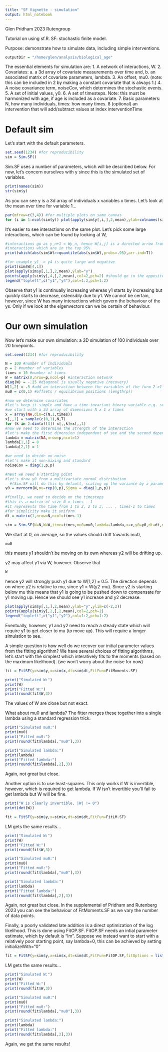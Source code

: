 ```yaml
---
title: "SF Vignette - simulation"
output: html_notebook
---
```

Glen Pridham 2023 Rutengroup

Tutorial on using sf.R. SF: stochastic finite model. 

Purpose: demonstrate how to simulate data, including simple interventions.

```r
outputDir = "/home/glen/analysis/biological_age"
```

The essential elements for simulation are:
1. A network of interactions, W.
2. Covariates:
  a. a 3d array of covariate measurements over time and,
  b. an associated matrix of covariate parameters, lambda.
3. An offset, mu0. (note: this can be included in 2 by making a constant covariate that is always 1.)
4. A noise covariance term, noiseCov, which determines the stochastic events.
5. A set of initial values, y0.
6. A set of timesteps. Note: this must be harmonized with age, if age is included as a covariate.
7. Basic parameters: N, how many individuals, times: how many times.
8 (optional) an intervention that will add/subtract values at index interventionTime

# Default sim
Let's start with the default parameters.
```r
set.seed(1234) #for reproducibility
sim = Sim.SF()
```

Sim.SF uses a number of parameters, which will be described below. For now, let's concern ourselves with y since this is the simulated set of variables.

```r
print(names(sim))
str(sim$y)
```
As you can see y is a 3d array of individuals x variables x times. Let's look at the mean over time for variable 1...

```r
par(mfrow=c(3,4)) #for multiple plots on same canvas
for (i in 1:ncol(sim$y)) plot(apply(sim$y[,i,],2,mean),ylab=colnames(sim$y)[i])
```
It's easier to see interactions on the same plot. Let's pick some large interactions, which can be found by looking at W,
```r
#interactions go as y_n+1 = Wy_n, hence W[i,j] is a directed arrow from y_j to y_i
#interactions which are in the top 95%
print(which(abs(sim$W)>=quantile(abs(sim$W),probs=.95),arr.ind=T))

#for example y1 -> y4 is quite large and negative
print(sim$W[4,1])
plot(apply(sim$y[,1,],2,mean),ylab="y")
points(apply(sim$y[,4,],2,mean),col=2,pch=2) #should go in the opposite direction of y1
legend("topleft",c("y1","y4"),col=1:2,pch=1:2)
```
Observe that y1 is continually increasing whereas y1 starts by increasing but quickly starts to decrease, ostensibly due to y1. We cannot be certain, however, since W has many interactions which govern the behaviour of the ys. Only if we look at the eigenvectors can we be certain of behaviour.



# Our own simulation

Now let's make our own simulation: a 2D simulation of 100 individuals over 20 timepoints.
```r
set.seed(1234) #for reproducibility

N = 100 #number of individuals
p = 2 #number of variables
times = 10 #number of times
W = matrix(0,nrow=p,ncol=p) #interaction network
diag(W) = -.25 #diagonal is usually negative (recovery)
W[1,2] = .5 #add an interaction between the variables of the form 2->1
mu0 = c(0,1) #offsets / equilibrium positions (length(p))

#now we determine covariates
#let's keep it simple and have a time-invariant binary variable e.g. sex
#we start with a 3d array of dimensions N x 1 x times
x = array(NA,dim=c(N,1,times))
x[,,1] = sample(c(0,1),N,T)
for (k in 2:dim(x)[3]) x[,,k]=x[,,1]
#now we need to determine the strength of the interaction
#let's make the first dimension independent of sex and the second dependent
lambda = matrix(NA,nrow=p,ncol=1)
lambda[1,1] = 0
lambda[2,1] = 1

#we need to decide on noise
#let's make it non-mixing and standard
noiseCov = diag(1,p,p)

#next we need a starting point
#let's draw y0 from a multivariate normal distribution
  #(Sim.SF will do this by default, scaling up the variance by a parameter)
y0 = mvrnorm(N,mu=rep(0,p),Sigma = diag(1,p,p))

#finally, we need to decide on the timesteps
#this is a matrix of size N x times - 1
#it represents the time from 1 to 2, 2 to 3, ... , times-1 to times
#for simplicity make it uniform
dt = matrix(1,nrow=N,ncol=times-1)

sim = Sim.SF(N=N,W=W,time=times,mu0=mu0,lambda=lambda,x=x,y0=y0,dt=dt,noiseCov = noiseCov)
```

We start at 0, on average, so the values should drift towards mu0,
```r
mu0
```
this means y1 shouldn't be moving on its own whereas y2 will be drifting up.

y2 may affect y1 via W, however. Observe that

```r
W
```
hence y2 will strongly push y1 due to W[1,2] = 0.5. The direction depends on where y2 is relative to mu, since y1 = W(y2-mu). Since y2 is starting below mu this means that y1 is going to be pushed down to compensate for y1 moving up. Hence we should see y1 increase and y2 decrease. 

```r
plot(apply(sim$y[,1,],2,mean),ylab="y",ylim=c(-2,2))
points(apply(sim$y[,2,],2,mean),col=2,pch=2)
legend("topleft",c("y1","y2"),col=1:2,pch=1:2)
```

Eventually, however, y1 and y2 need to reach a steady state which will require y1 to get closer to mu (to move up). This will require a longer simulation to see.

A simple question is how well do we recover our initial parameter values from the fitting algorithm?
We have several choices of fitting algorithms, let's start with the simplest which interatively fits to the moments (based on the maximum likelihood). (we won't worry about the noise for now)
```r
fit = FitSF(y=sim$y,x=sim$x,dt=sim$dt,FitFun=FitMoments.SF)
```

```r
print("Simulated W:")
print(W)
print("Fitted W:")
print(round(fit$W,3))
```
The values of W are close but not exact.

What about mu0 and lambda? The fitter merges these together into a single lambda using a standard regression trick.
```r
print("Simulated mu0:")
print(mu0)
print("Fitted mu0:")
print(round(fit$lambda[,"mu0"],3))

print("Simulated lambda:")
print(lambda)
print("Fitted lambda:")
print(round(fit$lambda[,2],3))
```

Again, not great but close.

Another option is to use least-squares. This only works if W is invertible, however, which is required to get lambda. If W isn't invertible you'll fail to get lambda but W will be fine.

```r
print("W is clearly invertible, |W| != 0")
print(det(W))
```

```r
fit = FitSF(y=sim$y,x=sim$x,dt=sim$dt,FitFun=FitLM.SF)
```

LM gets the same results...

```r
print("Simulated W:")
print(W)
print("Fitted W:")
print(round(fit$W,3))

print("Simulated mu0:")
print(mu0)
print("Fitted mu0:")
print(round(fit$lambda[,"mu0"],3))

print("Simulated lambda:")
print(lambda)
print("Fitted lambda:")
print(round(fit$lambda[,2],3))
```

Again, not great but close. In the supplemental of Pridham and Rutenberg 2023 you can see the behaviour of FitMoments.SF as we vary the number of data points.

Finally, a poorly validated late addition is a direct optimization of the log likelihood. This is done using FitOP.SF. FitOP.SF needs an intial parameter estimate, which by default is "lm". Suppose we instead want to start with a relatively poor starting point, say lambda=0, this can be achieved by setting initializeWith="0"
```r
fit = FitSF(y=sim$y,x=sim$x,dt=sim$dt,FitFun=FitOP.SF,fitOptions = list(initializeWith="0"))
```

LM gets the same results...

```r
print("Simulated W:")
print(W)
print("Fitted W:")
print(round(fit$W,3))

print("Simulated mu0:")
print(mu0)
print("Fitted mu0:")
print(round(fit$lambda[,"mu0"],3))

print("Simulated lambda:")
print(lambda)
print("Fitted lambda:")
print(round(fit$lambda[,2],3))
```

Again, we get the same results!